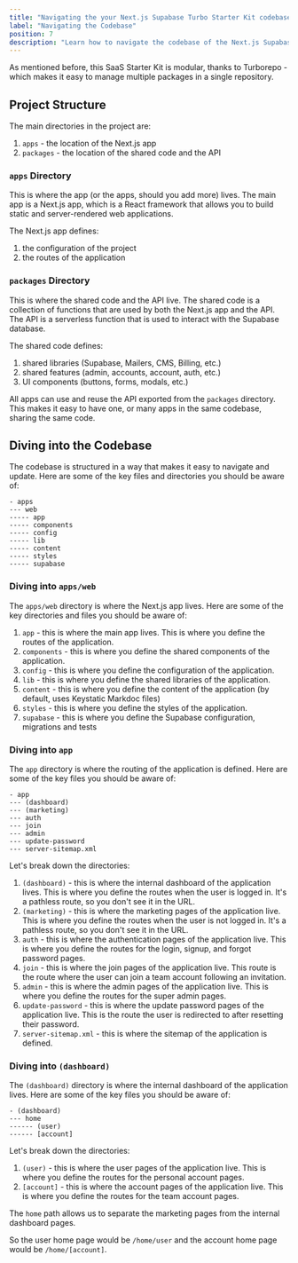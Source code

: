 ```yaml
---
title: "Navigating the your Next.js Supabase Turbo Starter Kit codebase"
label: "Navigating the Codebase"
position: 7
description: "Learn how to navigate the codebase of the Next.js Supabase Turbo Starter Kit. Understand the project structure and how to update the codebase."
---
```


As mentioned before, this SaaS Starter Kit is modular, thanks to Turborepo - which makes it easy to manage multiple packages in a single repository.

## Project Structure

The main directories in the project are:
1. `apps` - the location of the Next.js app
2. `packages` - the location of the shared code and the API

### `apps` Directory

This is where the app (or the apps, should you add more) lives. The main app is a Next.js app, which is a React framework that allows you to build static and server-rendered web applications.

The Next.js app defines:

1. the configuration of the project
2. the routes of the application

### `packages` Directory

This is where the shared code and the API live. The shared code is a collection of functions that are used by both the Next.js app and the API. The API is a serverless function that is used to interact with the Supabase database.

The shared code defines:

1. shared libraries (Supabase, Mailers, CMS, Billing, etc.)
2. shared features (admin, accounts, account, auth, etc.)
3. UI components (buttons, forms, modals, etc.)

All apps can use and reuse the API exported from the `packages` directory. This makes it easy to have one, or many apps in the same codebase, sharing the same code.

## Diving into the Codebase

The codebase is structured in a way that makes it easy to navigate and update. Here are some of the key files and directories you should be aware of:

```
- apps
--- web
----- app
----- components
----- config
----- lib
----- content
----- styles
----- supabase
```


### Diving into `apps/web`

The `apps/web` directory is where the Next.js app lives. Here are some of the key directories and files you should be aware of:

1. `app` - this is where the main app lives. This is where you define the routes of the application.
2. `components` - this is where you define the shared components of the application.
3. `config` - this is where you define the configuration of the application.
4. `lib` - this is where you define the shared libraries of the application.
5. `content` - this is where you define the content of the application (by default, uses Keystatic Markdoc files)
6. `styles` - this is where you define the styles of the application.
7. `supabase` - this is where you define the Supabase configuration, migrations and tests

### Diving into `app`

The `app` directory is where the routing of the application is defined. Here are some of the key files you should be aware of:

```
- app
--- (dashboard)
--- (marketing)
--- auth
--- join
--- admin
--- update-password
--- server-sitemap.xml
```

Let's break down the directories:

1. `(dashboard)` - this is where the internal dashboard of the application lives. This is where you define the routes when the user is logged in. It's a pathless route, so you don't see it in the URL.
2. `(marketing)` - this is where the marketing pages of the application live. This is where you define the routes when the user is not logged in. It's a pathless route, so you don't see it in the URL.
3. `auth` - this is where the authentication pages of the application live. This is where you define the routes for the login, signup, and forgot password pages.
4. `join` - this is where the join pages of the application live. This route is the route where the user can join a team account following an invitation.
5. `admin` - this is where the admin pages of the application live. This is where you define the routes for the super admin pages.
6. `update-password` - this is where the update password pages of the application live. This is the route the user is redirected to after resetting their password.
7. `server-sitemap.xml` - this is where the sitemap of the application is defined.

### Diving into `(dashboard)`

The `(dashboard)` directory is where the internal dashboard of the application lives. Here are some of the key files you should be aware of:

```
- (dashboard)
--- home
------ (user)
------ [account]
```

Let's break down the directories:

1. `(user)` - this is where the user pages of the application live. This is where you define the routes for the personal account pages.
2. `[account]` - this is where the account pages of the application live. This is where you define the routes for the team account pages.

The `home` path allows us to separate the marketing pages from the internal dashboard pages.

So the user home page would be `/home/user` and the account home page would be `/home/[account]`.




